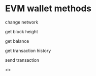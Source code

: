 
# EVM wallet methods

change network

get block height

get balance

get transaction history

send transaction

<>
